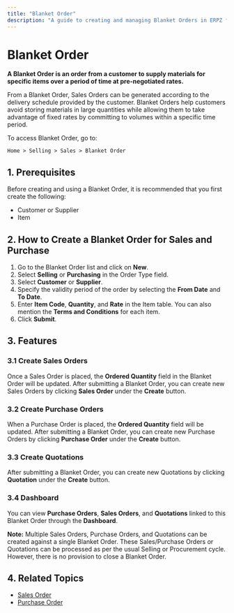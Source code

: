 ```yaml
---
title: "Blanket Order"
description: "A guide to creating and managing Blanket Orders in ERPZ for Sales and Purchases."
---
```


# Blanket Order

**A Blanket Order is an order from a customer to supply materials for specific items over a period of time at pre-negotiated rates.**

From a Blanket Order, Sales Orders can be generated according to the delivery schedule provided by the customer. Blanket Orders help customers avoid storing materials in large quantities while allowing them to take advantage of fixed rates by committing to volumes within a specific time period.

To access Blanket Order, go to:

`Home > Selling > Sales > Blanket Order`

## 1. Prerequisites

Before creating and using a Blanket Order, it is recommended that you first create the following:

- Customer or Supplier
- Item

## 2. How to Create a Blanket Order for Sales and Purchase

1. Go to the Blanket Order list and click on **New**.
2. Select **Selling** or **Purchasing** in the Order Type field.
3. Select **Customer** or **Supplier**.
4. Specify the validity period of the order by selecting the **From Date** and **To Date**.
5. Enter **Item Code**, **Quantity**, and **Rate** in the Item table. You can also mention the **Terms and Conditions** for each item.
6. Click **Submit**.

## 3. Features

### 3.1 Create Sales Orders

Once a Sales Order is placed, the **Ordered Quantity** field in the Blanket Order will be updated. After submitting a Blanket Order, you can create new Sales Orders by clicking **Sales Order** under the **Create** button.

### 3.2 Create Purchase Orders

When a Purchase Order is placed, the **Ordered Quantity** field will be updated. After submitting a Blanket Order, you can create new Purchase Orders by clicking **Purchase Order** under the **Create** button.

### 3.3 Create Quotations

After submitting a Blanket Order, you can create new Quotations by clicking **Quotation** under the **Create** button.

### 3.4 Dashboard

You can view **Purchase Orders**, **Sales Orders**, and **Quotations** linked to this Blanket Order through the **Dashboard**.

**Note:** Multiple Sales Orders, Purchase Orders, and Quotations can be created against a single Blanket Order. These Sales/Purchase Orders or Quotations can be processed as per the usual Selling or Procurement cycle. However, there is no provision to close a Blanket Order.

## 4. Related Topics

- [Sales Order]()
- [Purchase Order]()
